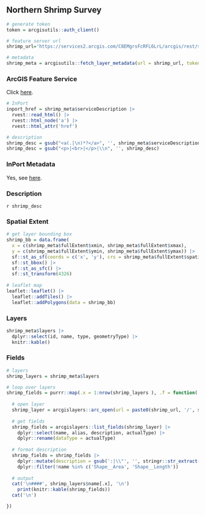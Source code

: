## Northern Shrimp Survey

```r
# generate token
token = arcgisutils::auth_client()

# feature server url
shrimp_url='https://services2.arcgis.com/C8EMgrsFcRFL6LrL/arcgis/rest/services/Northern_Shrimp_Survey_Strata/FeatureServer'

# metadata
shrimp_meta = arcgisutils::fetch_layer_metadata(url = shrimp_url, token = token)
```

### ArcGIS Feature Service

Click [here](`r shrimp_url`).

```r
# InPort
inport_href = shrimp_meta$serviceDescription |>
  rvest::read_html() |>
  rvest::html_node('a') |>
  rvest::html_attr('href')

# description
shrimp_desc = gsub("<a(.|\n)*?</a>", '', shrimp_meta$serviceDescription)
shrimp_desc = gsub("<p>|<br>|</p>|\\n", '', shrimp_desc)
```

### InPort Metadata

Yes, see [here](`r inport_href`).

### Description

`r shrimp_desc`

### Spatial Extent

```r
# get layer bounding box
shrimp_bb = data.frame(
  x = c(shrimp_meta$fullExtent$xmin, shrimp_meta$fullExtent$xmax), 
  y = c(shrimp_meta$fullExtent$ymin, shrimp_meta$fullExtent$ymax)) |>
  sf::st_as_sf(coords = c('x', 'y'), crs = shrimp_meta$fullExtent$spatialReference$latestWkid) |>
  sf::st_bbox() |>
  sf::st_as_sfc() |>
  sf::st_transform(4326)
  
# leaflet map
leaflet::leaflet() |>
  leaflet::addTiles() |>
  leaflet::addPolygons(data = shrimp_bb)
```

### Layers

```r
shrimp_meta$layers |>
  dplyr::select(id, name, type, geometryType) |>
  knitr::kable()
```

### Fields

```r
# layers 
shrimp_layers = shrimp_meta$layers

# loop over layers
shrimp_fields = purrr::map(.x = 1:nrow(shrimp_layers ), .f = function(.x) {
  
  # open layer
  shrimp_layer = arcgislayers::arc_open(url = paste0(shrimp_url, '/', shrimp_layers$id[.x]), token = token)
  
  # get fields
  shrimp_fields = arcgislayers::list_fields(shrimp_layer) |>
    dplyr::select(name, alias, description, actualType) |>
    dplyr::rename(dataType = actualType)
  
  # format description
  shrimp_fields = shrimp_fields |>
    dplyr::mutate(description = gsub(':|\\"', '', stringr::str_extract(description, ':\\s*([^,]+)'))) |>
    dplyr::filter(!name %in% c('Shape__Area', 'Shape__Length'))
  
  # output
  cat('\n####', shrimp_layers$name[.x], '\n')
    print(knitr::kable(shrimp_fields))
  cat('\n')

})

```
